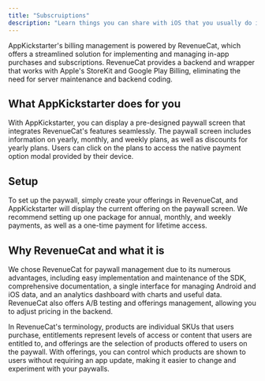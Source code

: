 ```yaml
--- 
title: "Subscruiptions"
description: "Learn things you can share with iOS that you usually do in the Android platform"  
--- 
```


AppKickstarter's billing management is powered by RevenueCat, which offers a streamlined solution for implementing and managing in-app purchases and subscriptions. 
RevenueCat provides a backend and wrapper that works with Apple's StoreKit and Google Play Billing, eliminating the need for server maintenance and backend coding.

## What AppKickstarter does for you

With AppKickstarter, you can display a pre-designed paywall screen that integrates RevenueCat's features seamlessly. 
The paywall screen includes information on yearly, monthly, and weekly plans, as well as discounts for yearly plans. 
Users can click on the plans to access the native payment option modal provided by their device.

## Setup

To set up the paywall, simply create your offerings in RevenueCat, and AppKickstarter will display the current offering on the paywall screen. 
We recommend setting up one package for annual, monthly, and weekly payments, as well as a one-time payment for lifetime access.

## Why RevenueCat and what it is

We chose RevenueCat for paywall management due to its numerous advantages, including easy implementation and maintenance of the SDK, comprehensive documentation, a single interface for managing Android and iOS data, 
and an analytics dashboard with charts and useful data. 
RevenueCat also offers A/B testing and offerings management, allowing you to adjust pricing in the backend.

In RevenueCat's terminology, products are individual SKUs that users purchase, entitlements represent levels of access or content that users are entitled to, and offerings are the selection of products offered to users on the paywall. 
With offerings, you can control which products are shown to users without requiring an app update, making it easier to change and experiment with your paywalls.
